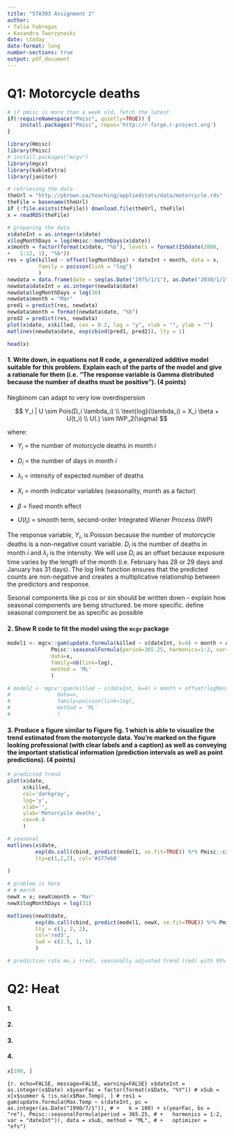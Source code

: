 ```yaml
---
title: "STA303 Assignment 2"
author: 
- Talia Fabregas
- Kasandra Tworzynaski
date: \today
date-format: long
number-sections: true
output: pdf_document
---
```


# Q1: Motorcycle deaths

```r
# if pmisc is more than a week old, fetch the latest 
if(!requireNamespace("Pmisc", quietly=TRUE)) {
	install.packages("Pmisc", repos='http://r-forge.r-project.org')
}
```

```r
library(Hmisc)
library(Pmisc)
# install.packages("mcgv")
library(mgcv)
library(kableExtra)
library(janitor)
```

```r
# retrieving the data
theUrl = "http://pbrown.ca/teaching/appliedstats/data/motorcycle.rds"
theFile = basename(theUrl)
if (!file.exists(theFile)) download.file(theUrl, theFile)
x = readRDS(theFile)

# preparing the data
x$dateInt = as.integer(x$date)
x$logMonthDays = log(Hmisc::monthDays(x$date))
x$month = factor(format(x$date, "%b"), levels = format(ISOdate(2000,
+   1:12, 1), "%b"))
res = glm(killed ~ offset(logMonthDays) + dateInt + month, data = x, 
          family = poisson(link = "log")
          )
newdata = data.frame(date = seq(as.Date("1975/1/1"), as.Date("2030/1/1"), by = "month"))
newdata$dateInt = as.integer(newdata$date)
newdata$logMonthDays = log(30)
newdata$month = "Mar"
pred1 = predict(res, newdata)
newdata$month = format(newdata$date, "%b")
pred2 = predict(res, newdata)
plot(x$date, x$killed, cex = 0.2, log = "y", xlab = "", ylab = "")
matlines(newdata$date, exp(cbind(pred1, pred2)), lty = 1)
```

```r
head(x)
```

#### 1. Write down, in equations not R code, a generalized additive model suitable for this problem. Explain each of the parts of the model and give a rationale for them (i.e. “The response variable is Gamma distributed because the number of deaths must be positive”). (4 points)

<!-- Do we have to check for overdispersion or is this already telling us it is poission? -->

<!-- Number of motorcylcle deaths every month from 1980 to 2025 -->

<!-- An appropriate generalized additive model -->

<!-- We chose a poisson because the response variable, the number of motorcycle deaths in month i, is a count variable. -->
Negbinom can adapt to very low overdispersion
<!-- Covariate Xi is month -->
<!-- Beta is the fixed effect of month -->

  $$
    Y_i | U  \sim Pois(D_i \lambda_i) \\
    \text{log}(\lambda_i) = X_i \beta + U(t_i) \\
    U(.) \sim IWP_2(\sigma)
  $$

where:

-   $Y_i$ = the number of motorcycle deaths in month $i$

-   $D_i$ = the number of days in month $i$

-   $\lambda_i$ = intensity of expected number of deaths

-   $X_i$ = month indicator variables (seasonality, month as a factor)

-   $\beta$ = fixed month effect

-   $U(t_i)$ = smooth term, second-order Integrated Wiener Process (IWP)

The response variable, $Y_i$, is Poisson because the number of motorcycle deaths is a non-negative count variable. $D_i$ is the number of deaths in month $i$ and $\lambda_i$ is the intensity. We will use $D_i$ as an offset because exposure time varies by the length of the month (i.e. February has 28 or 29 days and January has 31 days). The log link function ensures that the predicted counts are non-negative and creates a multiplicative relationship between the predictors and response. 

Sesonal components like pi cos or sin should be written down -- explain how seasonal components are being structured. be more specific. define seasonal component be as specific as possible

#### 2. Show R code to fit the model using the `mcgv` package

```r
model1 <- mgcv::gam(update.formula(killed ~ s(dateInt, k=4) + month + offset(logMonthDays),
              Pmisc::seasonalFormula(period=365.25, harmonics=1:2, var='dateInt')),
              data=x,
              family=nb(link=log),
              method = 'ML'
              )

# model2 <- mgcv::gam(killed ~ s(dateInt, k=4) + month + offset(logMonthDays),
#               data=x,
#               family=poisson(link=log),
#               method = 'ML'
#               )
```

#### 3. Produce a figure similar to Figure fig. 1 which is able to visualize the trend estimated from the motorcycle data. You’re marked on the figure looking professional (with clear labels and a caption) as well as conveying the important statistical information (prediction intervals as well as point predictions). (4 points)

```r
# predicted trend
plot(x$date, 
     x$killed,
     col='darkgray', 
     log='y',
     xlab='', 
     ylab='Motorcycle deaths',
     cex=0.4
     )

# seasonal
matlines(x$date, 
         exp(do.call(cbind, predict(model1, se.fit=TRUE)) %*% Pmisc::ciMat(0.95)),
         lty=c(1,2,2), col='#377eb8'
         
)

# problem is here
# # march
newX = x; newX$month = 'Mar'
newX$logMonthDays = log(31)

matlines(newX$date,
         exp(do.call(cbind, predict(model1, newX, se.fit=TRUE)) %*% Pmisc::ciMat(0.95)),
         lty = c(1, 2, 2),
         col='red3',
         lwd = c(1.5, 1, 1)
         )

# prediction rate mu_i (red), seasonally adjusted trend (red) with 95% prediction intervals
```

# Q2: Heat

#### 1.

#### 2.

#### 3.

#### 4.

```r
x[100, ]
```

`{r. echo=FALSE, message=FALSE, warning=FALSE} x$dateInt = as.integer(x$Date) x$yearFac = factor(format(x$Date, "%Y")) # xSub = x[x$summer & !is.na(x$Max.Temp), ] # res1 = gam(update.formula(Max.Temp ~ s(dateInt, pc = as.integer(as.Date("1990/7/1")), # +   k = 100) + s(yearFac, bs = "re"), Pmisc::seasonalFormula(period = 365.25, # +   harmonics = 1:2, var = "dateInt")), data = xSub, method = "ML", # +   optimizer = "efs")`
